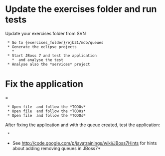 = Update the exercises folder and run tests=

Update your exercises folder from SVN
  
  * Go to {exercises_folder}/ejb31/mdb/queues
  * Generate the eclipse projects
    * {{{ mvn clean eclipse:eclipse -Dmaven.skip.test=true}}}
  * Start JBoss 7 and test the application
    * {{{ mvn clean install}}

Tests will fail. That's your job to fix the application so all tests run

= Analyse tests and application =
  * In Eclipse, anayle project *remote-integration-tests*
  * Open class {{{OrdesRemoteFacadeTest}}} and analyse the test {{{testCreateOrder()}}}
  * Analyse also the *services* project

= Fix the application ==
  * Open file {{{ScheduledOrdesJobCreator}}} and follow the *TODOs*
  * Open file {{{JobsSubmitter}}} and follow the *TODOs*
  * Open file {{{OrderProcessor}}} and follow the *TODOs*

After fixing the application and with the queue created, test the application:
  * {{{ mvn clean install}}}


*See http://code.google.com/p/javatrainings/wiki/JBoss7Hints for hints about adding removing queues in JBoss7*